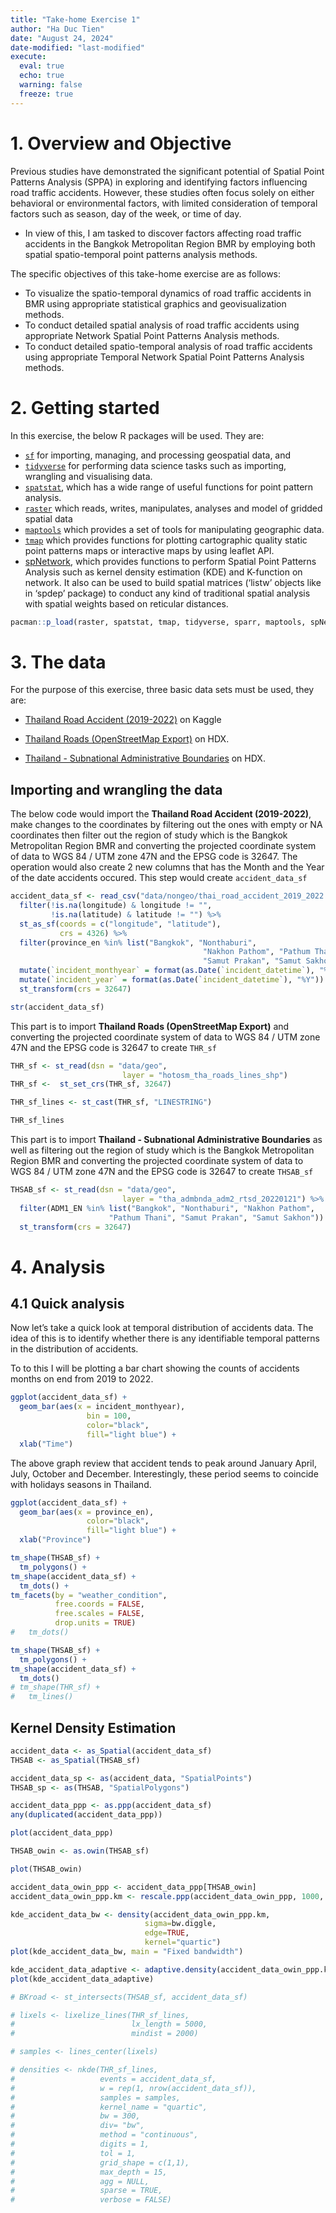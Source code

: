 ```yaml
---
title: "Take-home Exercise 1"
author: "Ha Duc Tien"
date: "August 24, 2024"
date-modified: "last-modified"
execute: 
  eval: true
  echo: true
  warning: false
  freeze: true
---
```


# 1. Overview and Objective

Previous studies have demonstrated the significant potential of Spatial Point Patterns Analysis (SPPA) in exploring and identifying factors influencing road traffic accidents. However, these studies often focus solely on either behavioral or environmental factors, with limited consideration of temporal factors such as season, day of the week, or time of day.

-   In view of this, I am tasked to discover factors affecting road traffic accidents in the Bangkok Metropolitan Region BMR by employing both spatial spatio-temporal point patterns analysis methods.

The specific objectives of this take-home exercise are as follows:

-   To visualize the spatio-temporal dynamics of road traffic accidents in BMR using appropriate statistical graphics and geovisualization methods.
-   To conduct detailed spatial analysis of road traffic accidents using appropriate Network Spatial Point Patterns Analysis methods.
-   To conduct detailed spatio-temporal analysis of road traffic accidents using appropriate Temporal Network Spatial Point Patterns Analysis methods.

# 2. Getting started

In this exercise, the below R packages will be used. They are:

-   [`sf`](https://r-spatial.github.io/sf/) for importing, managing, and processing geospatial data, and
-   [`tidyverse`](https://www.tidyverse.org/) for performing data science tasks such as importing, wrangling and visualising data.
-   [`spatstat`](https://spatstat.org/), which has a wide range of useful functions for point pattern analysis.
-   [`raster`](https://cran.r-project.org/web/packages/raster/) which reads, writes, manipulates, analyses and model of gridded spatial data
-   [`maptools`](https://cran.r-project.org/web/packages/maptools/index.html) which provides a set of tools for manipulating geographic data.
-   [`tmap`](https://cran.r-project.org/web/packages/tmap/index.html) which provides functions for plotting cartographic quality static point patterns maps or interactive maps by using leaflet API.
-   [spNetwork](https://cran.r-project.org/web/packages/spNetwork/index.html), which provides functions to perform Spatial Point Patterns Analysis such as kernel density estimation (KDE) and K-function on network. It also can be used to build spatial matrices (‘listw’ objects like in ‘spdep’ package) to conduct any kind of traditional spatial analysis with spatial weights based on reticular distances.

```r
pacman::p_load(raster, spatstat, tmap, tidyverse, sparr, maptools, spNetwork, sf)
```

# 3. The data

For the purpose of this exercise, three basic data sets must be used, they are:

-   [Thailand Road Accident (2019-2022)](https://www.kaggle.com/datasets/thaweewatboy/thailand-road-accident-2019-2022) on Kaggle

-   [Thailand Roads (OpenStreetMap Export)](https://data.humdata.org/dataset/hotosm_tha_roads) on HDX.

-   [Thailand - Subnational Administrative Boundaries](https://data.humdata.org/dataset/cod-ab-tha?) on HDX.

## Importing and wrangling the data

The below code would import the **Thailand Road Accident (2019-2022)**, make changes to the coordinates by filtering out the ones with empty or NA coordinates then filter out the region of study which is the Bangkok Metropolitan Region BMR and converting the projected coordinate system of data to WGS 84 / UTM zone 47N and the EPSG code is 32647. The operation would also create 2 new columns that has the Month and the Year of the date accidents occured. This step would create `accident_data_sf`

```r
accident_data_sf <- read_csv("data/nongeo/thai_road_accident_2019_2022.csv") %>%
  filter(!is.na(longitude) & longitude != "",
         !is.na(latitude) & latitude != "") %>%
  st_as_sf(coords = c("longitude", "latitude"), 
           crs = 4326) %>%
  filter(province_en %in% list("Bangkok", "Nonthaburi", 
                                           "Nakhon Pathom", "Pathum Thani", 
                                           "Samut Prakan", "Samut Sakhon")) %>%
  mutate(`incident_monthyear` = format(as.Date(`incident_datetime`), "%Y/%m")) %>%
  mutate(`incident_year` = format(as.Date(`incident_datetime`), "%Y")) %>%
  st_transform(crs = 32647)
```

```r
str(accident_data_sf)
```

This part is to import **Thailand Roads (OpenStreetMap Export)** and converting the projected coordinate system of data to WGS 84 / UTM zone 47N and the EPSG code is 32647 to create `THR_sf`

```r
THR_sf <- st_read(dsn = "data/geo", 
                         layer = "hotosm_tha_roads_lines_shp")
THR_sf <-  st_set_crs(THR_sf, 32647)
```
```r
THR_sf_lines <- st_cast(THR_sf, "LINESTRING")
```
```r
THR_sf_lines
```

This part is to import **Thailand - Subnational Administrative Boundaries** as well as filtering out the region of study which is the Bangkok Metropolitan Region BMR and converting the projected coordinate system of data to WGS 84 / UTM zone 47N and the EPSG code is 32647 to create `THSAB_sf`

```r
THSAB_sf <- st_read(dsn = "data/geo", 
                         layer = "tha_admbnda_adm2_rtsd_20220121") %>%
  filter(ADM1_EN %in% list("Bangkok", "Nonthaburi", "Nakhon Pathom",
                      "Pathum Thani", "Samut Prakan", "Samut Sakhon")) %>%
  st_transform(crs = 32647)

```

# 4. Analysis

## 4.1 Quick analysis

Now let's take a quick look at temporal distribution of accidents data. The idea of this is to identify whether there is any identifiable temporal patterns in the distribution of accidents.

To to this I will be plotting a bar chart showing the counts of accidents months on end from 2019 to 2022.


```r
ggplot(accident_data_sf) +
  geom_bar(aes(x = incident_monthyear), 
                 bin = 100, 
                 color="black", 
                 fill="light blue") +
  xlab("Time")
```

:::callout-note

The above graph review that accident tends to peak around January April, July, October and December. Interestingly, these period seems to coincide with holidays seasons in Thailand.

:::

```r
ggplot(accident_data_sf) +
  geom_bar(aes(x = province_en),
                 color="black", 
                 fill="light blue") +
  xlab("Province")
```

```r
tm_shape(THSAB_sf) +
  tm_polygons() +
tm_shape(accident_data_sf) +
  tm_dots() +
tm_facets(by = "weather_condition",
          free.coords = FALSE,
          free.scales = FALSE,
          drop.units = TRUE)
#   tm_dots()
```



```r
tm_shape(THSAB_sf) +
  tm_polygons() +
tm_shape(accident_data_sf) +
  tm_dots() 
# tm_shape(THR_sf) +
#   tm_lines()
```


## Kernel Density Estimation
```r
accident_data <- as_Spatial(accident_data_sf)
THSAB <- as_Spatial(THSAB_sf)
```

```r
accident_data_sp <- as(accident_data, "SpatialPoints")
THSAB_sp <- as(THSAB, "SpatialPolygons")
```

```r
accident_data_ppp <- as.ppp(accident_data_sf)
any(duplicated(accident_data_ppp))
```

```r
plot(accident_data_ppp)
```
```r
THSAB_owin <- as.owin(THSAB_sf)
```


```r
plot(THSAB_owin)
```

```r
accident_data_owin_ppp <- accident_data_ppp[THSAB_owin]
accident_data_owin_ppp.km <- rescale.ppp(accident_data_owin_ppp, 1000, "km")
```


```r
kde_accident_data_bw <- density(accident_data_owin_ppp.km,
                              sigma=bw.diggle,
                              edge=TRUE,
                              kernel="quartic") 
plot(kde_accident_data_bw, main = "Fixed bandwidth")
```


```r
kde_accident_data_adaptive <- adaptive.density(accident_data_owin_ppp.km, method="kernel")
plot(kde_accident_data_adaptive)
```

```r
# BKroad <- st_intersects(THSAB_sf, accident_data_sf)
```


```r
# lixels <- lixelize_lines(THR_sf_lines, 
#                          lx_length = 5000, 
#                          mindist = 2000)

```

```r
# samples <- lines_center(lixels)
```



```r
# densities <- nkde(THR_sf_lines, 
#                   events = accident_data_sf,
#                   w = rep(1, nrow(accident_data_sf)),
#                   samples = samples,
#                   kernel_name = "quartic",
#                   bw = 300, 
#                   div= "bw", 
#                   method = "continuous", 
#                   digits = 1, 
#                   tol = 1,
#                   grid_shape = c(1,1), 
#                   max_depth = 15,
#                   agg = NULL,
#                   sparse = TRUE,
#                   verbose = FALSE)
```